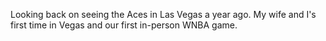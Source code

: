Looking back on seeing the Aces in Las Vegas a year ago. My wife and I's first
time in Vegas and our first in-person WNBA game.
